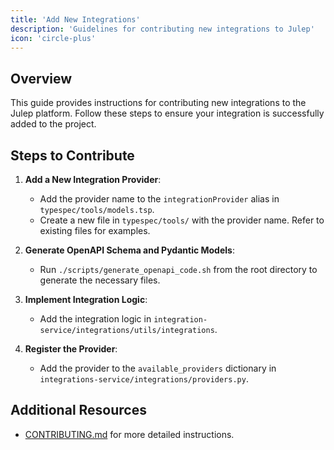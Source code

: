 ```yaml
---
title: 'Add New Integrations'
description: 'Guidelines for contributing new integrations to Julep'
icon: 'circle-plus'
---
```


## Overview

This guide provides instructions for contributing new integrations to the Julep platform. Follow these steps to ensure your integration is successfully added to the project.

## Steps to Contribute

1. **Add a New Integration Provider**:
   - Add the provider name to the `integrationProvider` alias in `typespec/tools/models.tsp`.
   - Create a new file in `typespec/tools/` with the provider name. Refer to existing files for examples.

2. **Generate OpenAPI Schema and Pydantic Models**:
   - Run `./scripts/generate_openapi_code.sh` from the root directory to generate the necessary files.

3. **Implement Integration Logic**:
   - Add the integration logic in `integration-service/integrations/utils/integrations`.

4. **Register the Provider**:
   - Add the provider to the `available_providers` dictionary in `integrations-service/integrations/providers.py`.

## Additional Resources

- [CONTRIBUTING.md](https://github.com/julep-ai/julep/blob/dev/CONTRIBUTING.md) for more detailed instructions.